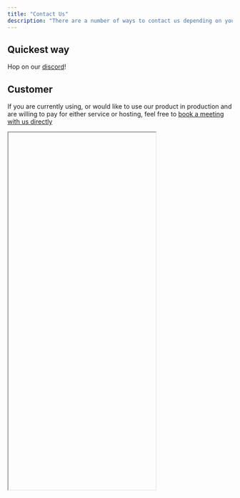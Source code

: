 ```yaml
---
title: "Contact Us"
description: "There are a number of ways to contact us depending on your needs"
---
```


## Quickest way

Hop on our [discord](https://discord.gg/qaFf7S373c)!

## Customer

If you are currently using, or would like to use our product in production and are willing to pay for either service or hosting, 
feel free to [book a meeting with us directly](https://calendly.com/anarchy-ai/customer-call)

<iframe srcdoc='
<!-- Calendly inline widget begin -->
<div class="calendly-inline-widget" data-url="https://calendly.com/anarchy-ai/customer-call?hide_event_type_details=1&hide_gdpr_banner=1" style="min-width:320px;height:800px;"></div>
<script type="text/javascript" src="https://assets.calendly.com/assets/external/widget.js" async></script>
<!-- Calendly inline widget end -->' 
height="800px" width="330px">
</iframe>
